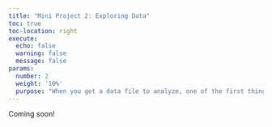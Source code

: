 ```yaml
---
title: "Mini Project 2: Exploring Data"
toc: true
toc-location: right
execute:
  echo: false
  warning: false
  message: false
params:
  number: 2
  weight: '10%'
  purpose: "When you get a data file to analyze, one of the first things you'll want to do is _explore_ it. But that's often easier said than done. The purpose of this assignment is to give you a chance to practice some of the techniques we've discussed in class for exploring a data set."
---
```


Coming soon!